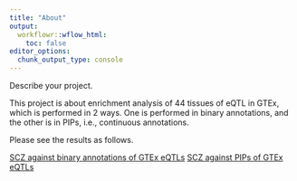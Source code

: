 ```yaml
---
title: "About"
output:
  workflowr::wflow_html:
    toc: false
editor_options:
  chunk_output_type: console
---
```


Describe your project.

This project is about enrichment analysis of 44 tissues of eQTL in GTEx, which is performed in 2 ways. One is performed in binary annotations, and the other is in PIPs, i.e., continuous annotations.

Please see the results as follows.

[SCZ against binary annotations of GTEx eQTLs](binary.Rmd)
[SCZ against PIPs of GTEx eQTLs](PIP.Rmd)
